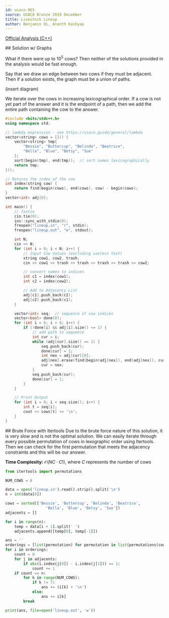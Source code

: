 ```yaml
---
id: usaco-965
source: USACO Bronze 2019 December
title: Livestock Lineup
author: Benjamin Qi, Ananth Kashyap
---
```


[Official Analysis (C++)](http://www.usaco.org/current/data/sol_lineup_bronze_dec19.html)


<LanguageSection>
<CPPSection>
## Solution w/ Graphs

What if there were up to $10^5$ cows? Then neither of the solutions provided in
the analysis would be fast enough.

Say that we draw an edge between two cows if they must be adjacent. Then if a
solution exists, the graph must be a union of paths.

(insert diagram)

We iterate over the cows in increasing lexicographical order. If a cow is not
yet part of the answer and it is the endpoint of a path, then we add the entire
path containing the cow to the answer.

```cpp
#include <bits/stdc++.h>
using namespace std;

// lambda expression - see https://usaco.guide/general/lambda
vector<string> cows = []() {
	vector<string> tmp{
		"Bessie", "Buttercup", "Belinda", "Beatrice",
		"Bella", "Blue", "Betsy", "Sue"
	};
	sort(begin(tmp), end(tmp));  // sort names lexicographically
	return tmp;
}();

// Returns the index of the cow
int index(string cow) {
	return find(begin(cows), end(cows), cow) - begin(cows);
}
vector<int> adj[8];

int main() {
	// fastio
	cin.tie(0);
	ios::sync_with_stdio(0);
	freopen("lineup.in", "r", stdin);
	freopen("lineup.out", "w", stdout);

	int N;
	cin >> N;
	for (int i = 0; i < N; i++) {
		// Input Cow Values (excluding useless text)
		string cow1, cow2, trash;
		cin >> cow1 >> trash >> trash >> trash >> trash >> cow2;

		// convert names to indices
		int c1 = index(cow1);
		int c2 = index(cow2);

		// Add to Adjecency List
		adj[c1].push_back(c2);
		adj[c2].push_back(c1);
	}

	vector<int> seq;  // sequence of cow indices
	vector<bool> done(8);
	for (int i = 0; i < 8; i++) {
		if (!done[i] && adj[i].size() <= 1) {
			// add path to sequence
			int cur = i;
			while (adj[cur].size() == 1) {
				seq.push_back(cur);
				done[cur] = 1;
				int nex = adj[cur][0];
				adj[nex].erase(find(begin(adj[nex]), end(adj[nex]), cur));
				cur = nex;
			}
			seq.push_back(cur);
			done[cur] = 1;
		}
	}

	// Print Output
	for (int i = 0; i < seq.size(); i++) {
		int t = seq[i];
		cout << cows[t] << '\n';
	}
}
```
</CPPSection>

<PySection>
## Brute Force with Itertools

<Warning>
Due to the brute force nature of this solution, it is very slow and is not the optimal solution.
</Warning>
We can easily iterate through every possible permutation of cows in lexographic order using Itertools. Then we can check for the first permutation that meets the adjacency constraints and this will be our answer. 

**Time Complexity:** $\mathcal{O}(NC \cdot C!)$, where $C$ represents the number of cows 
```py
from itertools import permutations

NUM_COWS = 8

data = open('lineup.in').read().strip().split('\n')
n = int(data[0])

cows = sorted(['Bessie', 'Buttercup', 'Belinda', 'Beatrice', 
			      'Bella', 'Blue', 'Betsy', 'Sue'])
adjacents = []

for i in range(n):
    temp = data[i + 1].split(' ')
    adjacents.append([temp[0], temp[-1]])

ans = ''
orderings = [list(permutation) for permutation in list(permutations(cows))]
for i in orderings:
    count = 0
    for j in adjacents:
        if abs(i.index(j[0]) - i.index(j[1])) == 1:
            count += 1
    if count == n:
        for k in range(NUM_COWS):
            if k != 7:
                ans += (i[k] + '\n')
            else:
                ans += i[k]
        break

print(ans, file=open('lineup.out', 'w'))
```
</PySection>
</LanguageSection>
